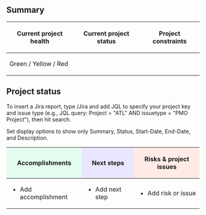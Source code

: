 ==Summary==
{| class="wikitable" style="width:100%;"
!'''Current project health'''
!'''Current project status'''
!'''Project constraints'''
|-
|<span class="col-green">Green</span> / <span class="col-orange">Yellow</span> / <span class="col-red">Red</span>
|
|
|}

==Project status==
To insert a Jira report, type /Jira and add JQL to specify your project key and issue type (e.g., JQL query: Project = "ATL" AND issuetype = "PMO Project"), then hit search.

Set display options to show only Summary, Status, Start-Date, End-Date, and Description.

{| class="wikitable" style="width:100%;"
! style="background-color:#e3fcef;" |'''Accomplishments'''
! style="background-color:#eae6ff;" |'''Next steps'''
! style="background-color:#ffebe6;" |'''Risks & project issues'''
|-
|
* Add accomplishment
|
* Add next step
|
* Add risk or issue
|}